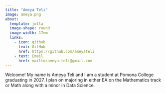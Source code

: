 ```yaml
---
title: "Ameya Teli"
image: ameya.png
about: 
  template: jolla
  image-shape: round
  image-width: 17em
  links: 
    - icon: github
      text: GitHub
      href: https://github.com/ameyateli
    - text: Email
      href: mailto:ameya.teli@gmail.com
---
```


Welcome! My name is Ameya Teli and I am a student at Pomona College graduating in 2027. I plan on majoring in either EA on the Mathematics track or Math along with a minor in Data Science. 
